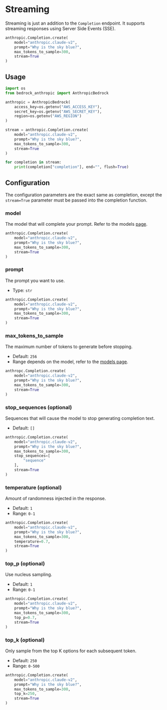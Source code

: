 # Streaming

Streaming is just an addition to the `Completion` endpoint. It supports streaming responses using Server Side Events (SSE).

```python
anthropic.Completion.create(
    model="anthropic.claude-v2",
    prompt="Why is the sky blue?",
    max_tokens_to_sample=300,
    stream=True
)
```

## Usage

```python
import os
from bedrock_anthropic import AnthropicBedrock

anthropic = AnthropicBedrock(
    access_key=os.getenv("AWS_ACCESS_KEY"),
    secret_key=os.getenv("AWS_SECRET_KEY"),
    region=os.getenv("AWS_REGION")
)

stream = anthropic.Completion.create(
    model="anthropic.claude-v2",
    prompt="Why is the sky blue?",
    max_tokens_to_sample=300,
    stream=True
)

for completion in stream:
    print(completion["completion"], end="", flush=True)
```

## Configuration

The configuration parameters are the exact same as completion, except the `stream=True` parameter must be passed into the completion function.

### model

The model that will complete your prompt. Refer to the models [page](/python/models).

```python {2}
anthropic.Completion.create(
    model="anthropic.claude-v2",
    prompt="Why is the sky blue?",
    max_tokens_to_sample=300,
    stream=True
)
```

### prompt

The prompt you want to use.

- Type: `str`

```python {3}
anthropic.Completion.create(
    model="anthropic.claude-v2",
    prompt="Why is the sky blue?",
    max_tokens_to_sample=300,
    stream=True
)
```

### max_tokens_to_sample

The maximum number of tokens to generate before stopping.

- Default: `256`
- Range depends on the model, refer to the [models page](/python/models).

```python {4}
anthropc.Completion.create(
    model="anthropic.claude-v2",
    prompt="Why is the sky blue?",
    max_tokens_to_sample=300,
    stream=True
)
```

### stop_sequences (optional)

Sequences that will cause the model to stop generating completion text.

- Default: `[]`

```python {5-7}
anthropic.Completion.create(
    model="anthropic.claude-v2",
    prompt="Why is the sky blue?",
    max_tokens_to_sample=300,
    stop_sequences=[
        "sequence"
    ],
    stream=True
)
```

### temperature (optional)

Amount of randomness injected in the response.

- Default: `1`
- Range: `0-1`

```python {5}
anthropic.Completion.create(
    model="anthropic.claude-v2",
    prompt="Why is the sky blue?",
    max_tokens_to_sample=300,
    temperature=0.7,
    stream=True
)
```

### top_p (optional)

Use nucleus sampling.

- Default: `1`
- Range: `0-1`

```python {5}
anthropic.Completion.create(
    model="anthropic.claude-v2",
    prompt="Why is the sky blue?",
    max_tokens_to_sample=300,
    top_p=0.7,
    stream=True
)
```

### top_k (optional)

Only sample from the top K options for each subsequent token.

- Default: `250`
- Range: `0-500`

```python {5}
anthropic.Completion.create(
    model="anthropic.claude-v2",
    prompt="Why is the sky blue?",
    max_tokens_to_sample=300,
    top_k=250,
    stream=True
)
```
